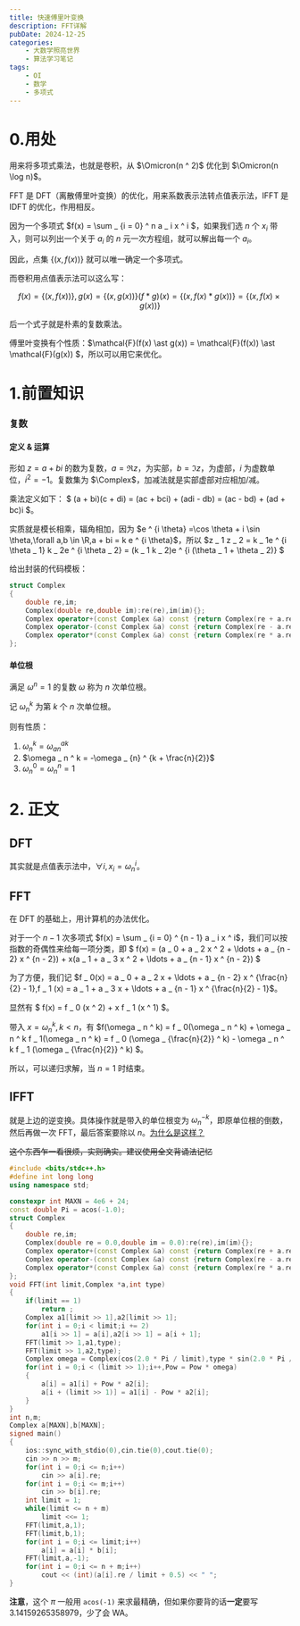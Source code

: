 ```yaml
---
title: 快速傅里叶变换
description: FFT详解
pubDate: 2024-12-25
categories:
    - 大数学照亮世界
    - 算法学习笔记
tags:
    - OI
    - 数学
    - 多项式
---
```



# 0.用处

用来将多项式乘法，也就是卷积，从 $\Omicron(n ^ 2)$ 优化到 $\Omicron(n \log n)$。

FFT 是 DFT（离散傅里叶变换）的优化，用来系数表示法转点值表示法，IFFT 是 IDFT 的优化，作用相反。

<Collapse title = "什么是点值表示法">

因为一个多项式 $f(x) = \sum _ {i = 0} ^ n a _ i x ^ i $，如果我们选 $n$ 个 $x _ i$ 带入，则可以列出一个关于 $a _ i$ 的 $n$ 元一次方程组，就可以解出每一个 $a _ i$。

因此，点集 $\{ (x,f(x)) \}$ 就可以唯一确定一个多项式。

而卷积用点值表示法可以这么写：

$$
f(x) = \{ (x,f(x)) \},g(x) = \{ (x,g(x)) \}
(f \ast g)(x) = \{ (x,f(x) \ast g(x)) \} = \{ (x,f(x) \times g(x)) \}
$$

后一个式子就是朴素的复数乘法。

</Collapse>

傅里叶变换有个性质：$\mathcal{F}(f(x) \ast g(x)) = \mathcal{F}(f(x)) \ast \mathcal{F}(g(x)) $，所以可以用它来优化。


# 1.前置知识

### 复数

#### 定义 & 运算

形如 $z = a + bi$ 的数为复数，$a = \Re z$，为实部，$b = \Im z$，为虚部，$i$ 为虚数单位，$i ^ 2 = -1$。复数集为 $\Complex$，加减法就是实部虚部对应相加/减。

乘法定义如下： $ (a + bi)(c + di) = (ac + bci) + (adi - db) = (ac - bd) + (ad + bc)i $。

实质就是模长相乘，辐角相加，因为 $e ^ {i \theta} =\cos \theta + i \sin \theta,\forall a,b \in \R,a + bi = k e ^ {i \theta}$，所以 $z _ 1 z _ 2 = k _ 1e ^ {i \theta _ 1} k _ 2e ^ {i \theta _ 2} = (k _ 1 k _ 2)e ^ {i (\theta _ 1 + \theta _ 2)} $

给出封装的代码模板：

```cpp
struct Complex
{
    double re,im;
    Complex(double re,double im):re(re),im(im){};
    Complex operator+(const Complex &a) const {return Complex(re + a.re,im + a.im);}
    Complex operator-(const Complex &a) const {return Complex(re - a.re,im - a.im);}
    Complex operator*(const Complex &a) const {return Complex(re * a.re - im * a.im,re * a.im + im * a.re);}
};
```

#### 单位根

满足 $\omega ^ n = 1$ 的复数 $\omega$ 称为 $n$ 次单位根。

记 $\omega _ n ^ k$ 为第 $k$ 个 $n$ 次单位根。

则有性质：

1. $\omega _ n ^ k = \omega _ {an} ^ {ak}$
2. $\omega _ n ^ k = -\omega _ {n} ^ {k + \frac{n}{2}}$
3. $\omega _ n ^ 0 = \omega _ n ^ n = 1$

# 2. 正文

## DFT

其实就是点值表示法中，$\forall i,x _ i = \omega _ n ^ i$。

## FFT

在 DFT 的基础上，用计算机的办法优化。

对于一个 $n - 1$ 次多项式 $f(x) = \sum _ {i = 0} ^ {n - 1} a _ i x ^ i$，我们可以按指数的奇偶性来给每一项分类，即 $ f(x) = (a _ 0 + a _ 2 x ^ 2 + \ldots + a _ {n - 2} x ^ {n - 2}) + x(a _ 1 + a _ 3 x ^ 2 + \ldots + a _ {n - 1} x ^ {n - 2}) $

为了方便，我们记 $f _ 0(x) = a _ 0 + a _ 2 x + \ldots + a _ {n - 2} x ^ {\frac{n}{2} - 1},f _ 1 (x) = a _ 1 + a _ 3 x + \ldots + a _ {n - 1} x ^ {\frac{n}{2} - 1}$。

显然有 $ f(x) = f _ 0 (x ^ 2) + x f _ 1 (x ^ 1) $。

带入 $x = \omega _ n ^ k,k \lt n$，有 $f(\omega _ n ^ k) = f _ 0(\omega _ n ^ k) + \omega _ n ^ k f _ 1(\omega _ n ^ k) = f _ 0 (\omega _ {\frac{n}{2}} ^ k) - \omega _ n ^ k f _ 1 (\omega _ {\frac{n}{2}} ^ k) $。

所以，可以递归求解，当 $n = 1$ 时结束。

## IFFT

就是上边的逆变换。具体操作就是带入的单位根变为 $\omega _ n ^ {-k}$，即原单位根的倒数，然后再做一次 FFT，最后答案要除以 $n$。[为什么是这样？](https://blog.csdn.net/Flag_z/article/details/99163939)

~~这个东西乍一看很烦，实则确实。建议使用全文背诵法记忆~~

<Collapse title = "模板代码">

```cpp
#include <bits/stdc++.h>
#define int long long
using namespace std;

constexpr int MAXN = 4e6 + 24;
const double Pi = acos(-1.0);
struct Complex
{
    double re,im;
    Complex(double re = 0.0,double im = 0.0):re(re),im(im){};
    Complex operator+(const Complex &a) const {return Complex(re + a.re,im + a.im);}
    Complex operator-(const Complex &a) const {return Complex(re - a.re,im - a.im);}
    Complex operator*(const Complex &a) const {return Complex(re * a.re - im * a.im,re * a.im + im * a.re);}
};
void FFT(int limit,Complex *a,int type)
{
    if(limit == 1)
        return ;
    Complex a1[limit >> 1],a2[limit >> 1];
    for(int i = 0;i < limit;i += 2)
        a1[i >> 1] = a[i],a2[i >> 1] = a[i + 1];
    FFT(limit >> 1,a1,type);
    FFT(limit >> 1,a2,type);
    Complex omega = Complex(cos(2.0 * Pi / limit),type * sin(2.0 * Pi / limit)),Pow = Complex(1,0);
    for(int i = 0;i < (limit >> 1);i++,Pow = Pow * omega)
    {
        a[i] = a1[i] + Pow * a2[i];
        a[i + (limit >> 1)] = a1[i] - Pow * a2[i];
    }
}
int n,m;
Complex a[MAXN],b[MAXN];
signed main()
{
    ios::sync_with_stdio(0),cin.tie(0),cout.tie(0);
    cin >> n >> m;
    for(int i = 0;i <= n;i++)
        cin >> a[i].re;
    for(int i = 0;i <= m;i++)
        cin >> b[i].re;
    int limit = 1;
    while(limit <= n + m)
        limit <<= 1;
    FFT(limit,a,1);
    FFT(limit,b,1);
    for(int i = 0;i <= limit;i++)
        a[i] = a[i] * b[i];
    FFT(limit,a,-1);
    for(int i = 0;i <= n + m;i++)
        cout << (int)(a[i].re / limit + 0.5) << " ";
}
```

</Collapse>

**注意**，这个 $\pi$ 一般用 `acos(-1)` 来求最精确，但如果你要背的话**一定**要写 $3.14159265358979$，少了会 WA。